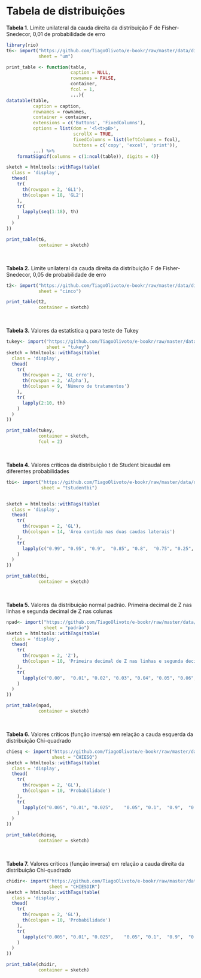 

# Tabela de distribuições {-}

**Tabela 1.** Limite unilateral da cauda direita da distribuição F de Fisher-Snedecor, 0,01 de probabilidade de erro

```r
library(rio)
t6<- import("https://github.com/TiagoOlivoto/e-bookr/raw/master/data/distributions.xlsx",
            sheet = "um")

print_table <- function(table,
                        caption = NULL,
                        rownames = FALSE,
                        container,
                        fcol = 1,
                        ...){
datatable(table,
          caption = caption,
          rownames = rownames,
          container = container,
          extensions = c('Buttons', 'FixedColumns'),
          options = list(dom = '<l<t>pB>',
                         scrollX = TRUE,
                         fixedColumns = list(leftColumns = fcol),
                         buttons = c('copy', 'excel', 'print')),
          ...) %>%
    formatSignif(columns = c(1:ncol(table)), digits = 4)}

sketch = htmltools::withTags(table(
  class = 'display',
  thead(
    tr(
      th(rowspan = 2, 'GL1'),
      th(colspan = 18, 'GL2')
    ),
    tr(
      lapply(seq(1:18), th)
    )
  )
))

print_table(t6,
            container = sketch)


```

$~$
$~$
$~$


**Tabela 2.** Limite unilateral da cauda direita da distribuição F de Fisher-Snedecor, 0,05 de probabilidade de erro


```r
t2<- import("https://github.com/TiagoOlivoto/e-bookr/raw/master/data/distributions.xlsx",
            sheet = "cinco")

print_table(t2,
            container = sketch)

```

$~$
$~$
$~$

**Tabela 3.** Valores da estatística q para teste de Tukey

```r
tukey<- import("https://github.com/TiagoOlivoto/e-bookr/raw/master/data/distributions.xlsx",
               sheet = "tukey")
sketch = htmltools::withTags(table(
  class = 'display',
  thead(
    tr(
      th(rowspan = 2, 'GL erro'),
      th(rowspan = 2, 'Alpha'),
      th(colspan = 9, 'Número de tratamentos')
    ),
    tr(
      lapply(2:10, th)
    )
  )
))

print_table(tukey,
            container = sketch,
            fcol = 2)

```

$~$
$~$
$~$

**Tabela 4.** Valores críticos da distribuição t de Student bicaudal em diferentes probabilidades

```r
tbi<- import("https://github.com/TiagoOlivoto/e-bookr/raw/master/data/distributions.xlsx",
             sheet = "tstudentbi")


sketch = htmltools::withTags(table(
  class = 'display',
  thead(
    tr(
      th(rowspan = 2, 'GL'),
      th(colspan = 14, 'Área contida nas duas caudas laterais')
    ),
    tr(
      lapply(c("0.99", "0.95", "0.9",  "0.85", "0.8",  "0.75", "0.25", "0.2",  "0.15", "0.1",  "0.05", "0.02", "0.01", "1E-3"), th)
    )
  )
))

print_table(tbi,
            container = sketch)


```

$~$
$~$
$~$

**Tabela 5.** Valores da distribuição normal padrão. Primeira decimal de Z nas linhas e segunda decimal de Z nas colunas

```r
npad<- import("https://github.com/TiagoOlivoto/e-bookr/raw/master/data/distributions.xlsx",
              sheet = "padrão")
sketch = htmltools::withTags(table(
  class = 'display',
  thead(
    tr(
      th(rowspan = 2, 'Z'),
      th(colspan = 10, 'Primeira decimal de Z nas linhas e segunda decimal de Z nas colunas')
    ),
    tr(
      lapply(c("0.00",	"0.01",	"0.02",	"0.03",	"0.04",	"0.05",	"0.06",	"0.07",	"0.08","0.09"), th)
    )
  )
))

print_table(npad,
            container = sketch)

```

$~$
$~$
$~$

**Tabela 6.** Valores críticos (função inversa) em relação a cauda esquerda da distribuição Chi-quadrado

```r
chiesq <- import("https://github.com/TiagoOlivoto/e-bookr/raw/master/data/distributions.xlsx",
                 sheet = "CHIESQ")
sketch = htmltools::withTags(table(
  class = 'display',
  thead(
    tr(
      th(rowspan = 2, 'GL'),
      th(colspan = 10, 'Probabilidade')
    ),
    tr(
      lapply(c("0.005",	"0.01",	"0.025",	"0.05",	"0.1",	"0.9",	"0.95",	"0.975",	"0.99",	"0.995"), th)
    )
  )
))

print_table(chiesq,
            container = sketch)

```

$~$
$~$
$~$

**Tabela 7.** Valores críticos (função inversa) em relação a cauda direita da distribuição Chi-quadrado
```r

chidir<- import("https://github.com/TiagoOlivoto/e-bookr/raw/master/data/distributions.xlsx",
                sheet = "CHIESDIR")
sketch = htmltools::withTags(table(
  class = 'display',
  thead(
    tr(
      th(rowspan = 2, 'GL'),
      th(colspan = 10, 'Probabilidade')
    ),
    tr(
      lapply(c("0.005",	"0.01",	"0.025",	"0.05",	"0.1",	"0.9",	"0.95",	"0.975",	"0.99",	"0.995"), th)
    )
  )
))

print_table(chidir,
            container = sketch)

```


